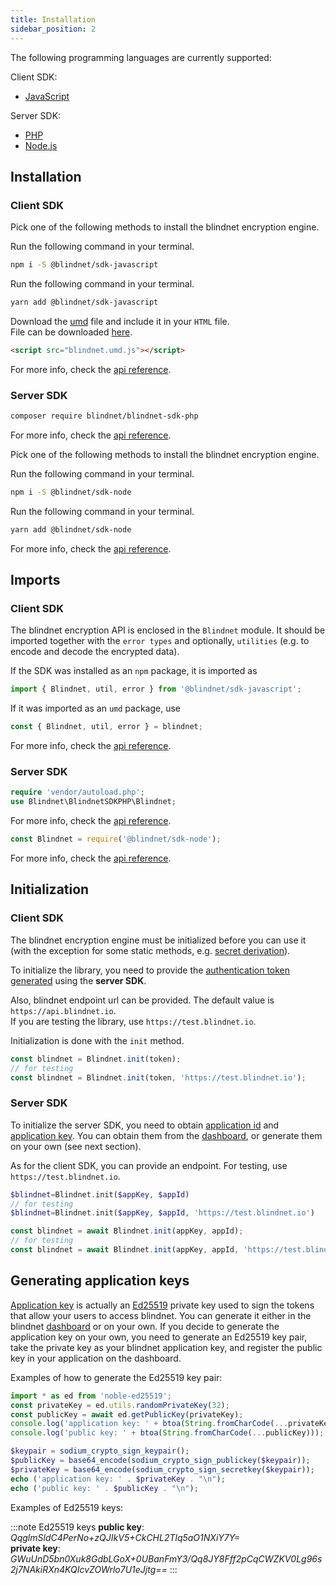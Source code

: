 ```yaml
---
title: Installation
sidebar_position: 2
---
```



The following programming languages are currently supported:

Client SDK:

- [JavaScript](/docs/encryption/api_reference/js-client)

Server SDK:

- [PHP](/docs/encryption/api_reference/php-server)
- [Node.js](/docs/encryption/api_reference/node-server)

## Installation

### Client SDK

<Tabs groupId="lang-client">
<TabItem value="js" label="JavaScript" default>

Pick one of the following methods to install the blindnet encryption engine.

<Tabs>
<TabItem value="npm" label="npm" default>

Run the following command in your terminal.

```bash
npm i -S @blindnet/sdk-javascript
```

</TabItem>
<TabItem value="yarn" label="yarn" default>

Run the following command in your terminal.

```bash
yarn add @blindnet/sdk-javascript
```

</TabItem>
<TabItem value="umd" label="umd" default>

Download the [umd](https://irian.to/blogs/what-are-cjs-amd-umd-and-esm-in-javascript/) file and include it in your `HTML` file.  
File can be downloaded [here](https://raw.githubusercontent.com/blindnet-io/blindnet-sdk-js/develop/lib/index.umd.js).

```html
<script src="blindnet.umd.js"></script>
```

</TabItem>
</Tabs>

For more info, check the [api reference](/docs/encryption/api_reference/js-client#installation).

</TabItem>
</Tabs>

### Server SDK

<Tabs groupId="lang-server">
<TabItem value="php" label="PHP" default>

```bash
composer require blindnet/blindnet-sdk-php
```

For more info, check the [api reference](/docs/encryption/api_reference/php-server#installation).

</TabItem>
<TabItem value="node" label="Node.js" default>

Pick one of the following methods to install the blindnet encryption engine.

<Tabs>
<TabItem value="npm" label="npm" default>

Run the following command in your terminal.

```bash
npm i -S @blindnet/sdk-node
```

</TabItem>
<TabItem value="yarn" label="yarn" default>

Run the following command in your terminal.

```bash
yarn add @blindnet/sdk-node
```

</TabItem>
</Tabs>

For more info, check the [api reference](/docs/encryption/api_reference/node-server#installation).

</TabItem>
</Tabs>

## Imports

### Client SDK

The blindnet encryption API is enclosed in the `Blindnet` module. It should be imported together with the `error types` and optionally, `utilities` (e.g. to encode and decode the encrypted data).

<Tabs groupId="lang-client">
<TabItem value="js" label="JavaScript" default>

If the SDK was installed as an `npm` package, it is imported as

```js
import { Blindnet, util, error } from '@blindnet/sdk-javascript';
```

If it was imported as an `umd` package, use

```js
const { Blindnet, util, error } = blindnet;
```

For more info, check the [api reference](/docs/encryption/api_reference/js-client#imports).

</TabItem>
</Tabs>

### Server SDK

<Tabs groupId="lang-server">
<TabItem value="php" label="PHP" default>

```php linenums="1"
require 'vendor/autoload.php';
use Blindnet\BlindnetSDKPHP\Blindnet;
```

For more info, check the [api reference](/docs/encryption/api_reference/php-server#imports).

</TabItem>
<TabItem value="node" label="Node.js" default>

```js
const Blindnet = require('@blindnet/sdk-node');
```

For more info, check the [api reference](/docs/encryption/api_reference/node-server#imports).

</TabItem>
</Tabs>

## Initialization

### Client SDK

The blindnet encryption engine must be initialized before you can use it (with the exception for some static methods, e.g. [secret derivation](./managing_users_access#splitting-secrets)).

To initialize the library, you need to provide the [authentication token generated](./managing_users_access#creating-user-tokens) using the **server SDK**.

Also, blindnet endpoint url can be provided. The default value is `https://api.blindnet.io`.  
If you are testing the library, use `https://test.blindnet.io`.

Initialization is done with the `init` method.

<Tabs groupId="lang">
<TabItem value="js" label="JavaScript" default>

```js linenums="1"
const blindnet = Blindnet.init(token);
// for testing
const blindnet = Blindnet.init(token, 'https://test.blindnet.io');
```

</TabItem>
</Tabs>

### Server SDK

To initialize the server SDK, you need to obtain [application id](/docs/references/glossary#application-id) and [application key](/docs/references/glossary#application-key). You can obtain them from the [dashboard](https://dashboard.blindnet.io), or generate them on your own (see next section).

As for the client SDK, you can provide an endpoint. For testing, use `https://test.blindnet.io`.

<Tabs groupId="lang-server">
<TabItem value="php" label="PHP" default>

```php linenums="1"
$blindnet=Blindnet.init($appKey, $appId)
// for testing
$blindnet=Blindnet.init($appKey, $appId, 'https://test.blindnet.io')
```

</TabItem>
<TabItem value="node" label="Node.js" default>

```js linenums="1"
const blindnet = await Blindnet.init(appKey, appId);
// for testing
const blindnet = await Blindnet.init(appKey, appId, 'https://test.blindnet.io');
```

</TabItem>
</Tabs>

## Generating application keys

[Application key](/docs/references/glossary#application-key) is actually an [Ed25519](https://en.wikipedia.org/wiki/EdDSA#Ed25519) private key used to sign the tokens that allow your users to access blindnet. You can generate it either in the blindnet [dashboard](https://dashboard.blindnet.io) or on your own. If you decide to generate the application key on your own, you need to generate an Ed25519 key pair, take the private key as your blindnet application key, and register the public key in your application on the dashboard.

Examples of how to generate the Ed25519 key pair:

<Tabs>
<TabItem value="js" label="JavaScript" default>

```js linenums="1"
import * as ed from 'noble-ed25519';
const privateKey = ed.utils.randomPrivateKey(32);
const publicKey = await ed.getPublicKey(privateKey);
console.log('application key: ' + btoa(String.fromCharCode(...privateKey, ...publicKey)));
console.log('public key: ' + btoa(String.fromCharCode(...publicKey)));
```

</TabItem>
<TabItem value="php" label="PHP" default>

```php linenums="1"
$keypair = sodium_crypto_sign_keypair();
$publicKey = base64_encode(sodium_crypto_sign_publickey($keypair));
$privateKey = base64_encode(sodium_crypto_sign_secretkey($keypair));
echo ('application key: ' . $privateKey . "\n");
echo ('public key: ' . $publicKey . "\n");
```

</TabItem>
</Tabs>

Examples of Ed25519 keys:

:::note Ed25519 keys
**public key**: _QqglmSldC4PerNo+zQJIkV5+CkCHL2Tlq5aO1NXiY7Y=_  
**private key**: _GWuUnD5bn0Xuk8GdbLGoX+0UBanFmY3/Qq8JY8Fff2pCqCWZKV0Lg96s2j7NAkiRXn4KQIcvZOWrlo7U1eJjtg==_
:::
